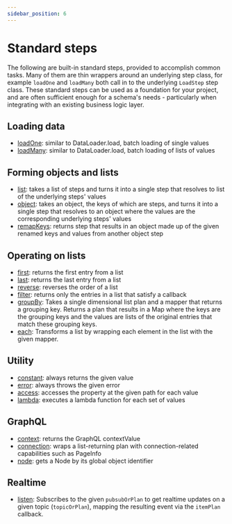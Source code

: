 ```yaml
---
sidebar_position: 6
---
```


# Standard steps

The following are built-in standard steps, provided to accomplish common tasks.
Many of them are thin wrappers around an underlying step class, for example
`loadOne` and `loadMany` both call in to the underlying `LoadStep` step class. These
standard steps can be used as a foundation for your project, and are often
sufficient enough for a schema's needs - particularly when integrating with an existing
business logic layer.

## Loading data

- [loadOne][]: similar to DataLoader.load, batch loading of single values
- [loadMany][]: similar to DataLoader.load, batch loading of lists of values

## Forming objects and lists

- [list][]: takes a list of steps and turns it into a single step that resolves
  to list of the underlying steps' values
- [object][]: takes an object, the keys of which are steps, and turns it into a
  single step that resolves to an object where the values are the corresponding
  underlying steps' values
- [remapKeys][]: returns step that results in an object made up of the given renamed
  keys and values from another object step

## Operating on lists

- [first][]: returns the first entry from a list
- [last][]: returns the last entry from a list
- [reverse][]: reverses the order of a list
- [filter][]: returns only the entries in a list that satisfy a callback
- [groupBy][]: Takes a single dimensional list plan and a mapper that returns a
  grouping key. Returns a plan that results in a Map where the keys are the
  grouping keys and the values are lists of the original entries that match
  these grouping keys.
- [each][]: Transforms a list by wrapping each element in the list with the
  given mapper.

## Utility

- [constant][]: always returns the given value
- [error][]: always throws the given error
- [access][]: accesses the property at the given path for each value
- [lambda][]: executes a lambda function for each set of values

<!-- TODO: not a step! -->
<!-- - [setter][]: a ModifierStep for setting given values onto a parent step -->

## GraphQL

- [context][]: returns the GraphQL contextValue
- [connection][]: wraps a list-returning plan with connection-related
  capabilities such as PageInfo
- [node][]: gets a Node by its global object identifier

## Realtime

- [listen][]: Subscribes to the given `pubsubOrPlan` to get realtime updates on
  a given topic (`topicOrPlan`), mapping the resulting event via the `itemPlan`
  callback.

[access]: ./access
[connection]: ./connection
[constant]: ./constant
[context]: ./context
[each]: ./each
[error]: ./error
[filter]: ./filter
[first]: ./first
[groupby]: ./groupBy
[lambda]: ./lambda
[last]: ./last
[list]: ./list
[listen]: ./listen
[loadmany]: ./loadMany
[loadone]: ./loadOne
[remapKeys]: ./remapKeys
[node]: ./node
[object]: ./object
[reverse]: ./reverse
[setter]: ./setter
